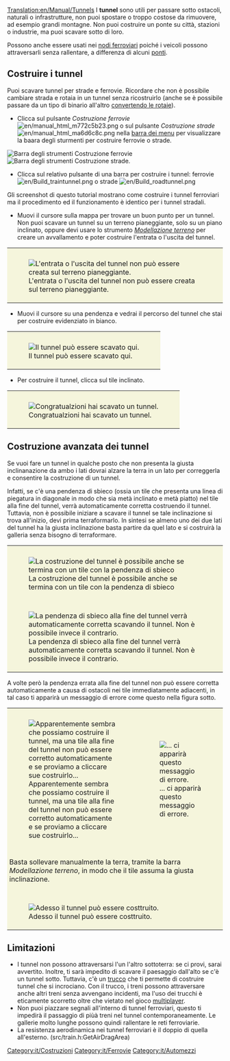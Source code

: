 [[Translation:en/Manual/Tunnels]]
{{it/Tutorial}}
I '''tunnel''' sono utili per passare sotto ostacoli, naturali o infrastrutture, non puoi spostare o troppo costose da rimuovere, ad esempio grandi montagne. Non puoi costruire un ponte su città, stazioni o industrie, ma puoi scavare sotto di loro.

Possono anche essere usati nei [[it/Nodi ferroviari|nodi ferroviari]] poiché i veicoli possono attraversarli senza rallentare, a differenza di alcuni [[it/Manual/Ponti|ponti]].

== Costruire i tunnel ==
Puoi scavare tunnel per strade e ferrovie. Ricordare che non è possibile cambiare strada e rotaia in un tunnel senza ricostruirlo (anche se è possibile passare da un tipo di binario all'altro [[it/Manual/Convertire rotaia|convertendo le rotaie]]).
* Clicca sul pulsante ''Costruzione ferrovie'' [[File:en/manual html m772c5b23.png]] o sul pulsante ''Costruzione strade'' [[File:en/manual html ma6d6c8c.png]] nella [[it/Interfaccia di gioco#Barra dei menu|barra dei menu]] per visualizzare la baara degli sturmenti per costruire ferrovie o strade.
[[File:it/Railroad Construction.png|none|frame|Barra degli strumenti ''Costruzione ferrovie'']]
[[File:it/Road constructionnew.png|none|frame|Barra degli strumenti ''Costruzione strade''.]]

* Clicca sul relativo pulsante di una barra per costruire i tunnel: ferrovie [[File:en/Build traintunnel.png]] o strade [[File:en/Build roadtunnel.png]]

Gli screenshot di questo tutorial mostrano come costruire i tunnel ferroviari ma il procedimento ed il funzionamento è identico per i tunnel stradali.

* Muovi il cursore sulla mappa per trovare un buon punto per un tunnel. Non puoi scavare un tunnel su un terreno pianeggiante, solo su un piano inclinato, oppure devi usare lo strumento [[it/Barra Modellazione terreno|''Modellazione terreno'']] per creare un avvallamento e poter costruire l'entrata o l'uscita del tunnel.

{|style="border: 0px; margin: 5px auto 25px 20px;"
|style="padding: 10px 10px 5px; 10px; background-color: #F5F5DC;"|[[File:en/Tunnel try.png|none|frame|L'entrata o l'uscita del tunnel non può essere creata sul terreno pianeggiante.]]
|}
* Muovi il cursore su una pendenza e vedrai il percorso del tunnel che stai per costruire evidenziato in bianco.

{|style="border: 0px; margin: 5px auto 25px 20px;"
|style="padding: 10px 10px 5px; 10px; background-color: #F5F5DC;"|[[File:en/Tunnel prepare first.png|none|frame|Il tunnel può essere scavato qui.]]
|}

* Per costruire il tunnel, clicca sul tile inclinato.

{|style="border: 0px; margin: 5px auto 25px 20px;"
|style="padding: 10px 10px 5px; 10px; background-color: #F5F5DC;"|[[File:en/Tunnel built first.png|none|frame|Congratualzioni hai scavato un tunnel.]]
|}

==Costruzione avanzata dei tunnel==
Se vuoi fare un tunnel in qualche posto che non presenta la giusta inclinanazione da ambo i lati dovrai alzare la terra in un lato per correggerla e consentire la costruzione di un tunnel.

Infatti, se c'è una pendenza di sbieco (ossia un tile che presenta una linea di piegatura in diagonale in modo che sia metà inclinato e metà piatto) nel tile alla fine del tunnel, verrà automaticamente corretta costruendo il tunnel. Tuttavia, non è possibile iniziare a scavare il tunnel se tale inclinazione si trova all'inizio, devi prima terraformarlo. In sintesi se almeno uno dei due lati del tunnel ha la giusta inclinazione basta partire da quel lato e si costruirà la galleria senza bisogno di terraformare.

{|style="border: 0px; margin: 5px auto 25px auto; Border-collapse: separate;" cellspacing="10"
|style="padding: 10px 10px 5px; 10px; background-color: #F5F5DC;"|[[File:en/Tunnel prepare second.png|center|frame|La costruzione del tunnel è possibile anche se termina con un tile con la pendenza di sbieco]]
|-
|style="padding: 10px 10px 5px; 10px; background-color: #F5F5DC;"|[[File:en/Tunnel built second.png|center|frame|La pendenza di sbieco alla fine del tunnel verrà automaticamente corretta scavando il tunnel. Non è possibile invece il contrario.]]
|}

A volte però la pendenza errata alla fine del tunnel non può essere corretta automaticamente a causa di ostacoli nei tile immediatamente adiacenti, in tal caso ti apparirà un messaggio di errore come questo nella figura sotto.

{|style="border: 0px; margin: 5px auto 25px auto; Border-collapse: separate;" cellspacing="10"
|style="padding: 10px 10px 5px; 10px; background-color: #F5F5DC;"|[[File:en/Tunnel terraform third.png|center|frame|Apparentemente sembra che possiamo costruire il tunnel, ma una tile alla fine del tunnel non può essere corretto automaticamente e se proviamo a cliccare sue costruirlo...]]
|style="padding: 10px 10px 5px; 10px; background-color: #F5F5DC;"|[[File:it/Tunnel error third.png|center|frame|... ci apparirà questo messaggio di errore.]]
|-
|style="padding: 5px; background-color: #F5F5DC;" colspan="2"|Basta sollevare manualmente la terra, tramite la barra ''Modellazione terreno'', in modo che il tile assuma la giusta inclinazione. 
|-
|style="padding: 10px 10px 5px; 10px; background-color: #F5F5DC;" colspan="2"|[[File:en/Tunnel prepare third.png|center|frame|Adesso il tunnel può essere costtruito.]]
|}

==Limitazioni==
* I tunnel non possono attraversarsi l'un l'altro sottoterra: se ci provi, sarai avvertito. Inoltre, ti sarà impedito di scavare il paesaggio dall'alto se c'è un tunnel sotto. Tuttavia, c'è un [[it/Incrocio di tunnel|trucco]] che ti permette di costruire tunnel che si incrociano. Con il trucco, i treni possono attraversare anche altri treni senza avvengano incidenti, ma l'uso dei trucchi è eticamente scorretto oltre che vietato nel gioco [[it/Multiplayer|multiplayer]].
* Non puoi piazzare segnali all'interno di tunnel ferroviari, questo ti impedirà il passaggio di piùà treni nel tunnel contemporaneamente. Le gallerie molto lunghe possono quindi rallentare le reti ferroviarie.
* La resistenza aerodinamica nei tunnel ferroviari è il doppio di quella all'esterno. (src/train.h:GetAirDragArea)

[[Category:it/Costruzioni]]
[[Category:it/Ferrovie]]
[[Category:it/Automezzi]]